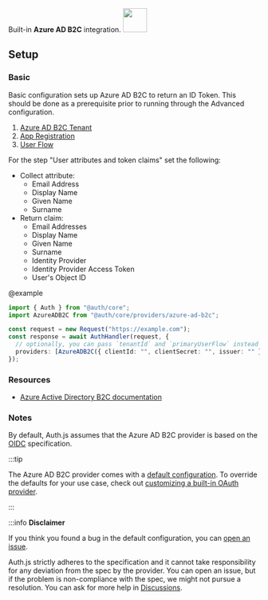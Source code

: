 <div
  style={{
    backgroundColor: "#0072c6",
    display: "flex",
    justifyContent: "space-between",
    color: "#fff",
    padding: 16,
  }}
>
  <span>
    Built-in <b>Azure AD B2C</b> integration.
  </span>
  <a href="https://learn.microsoft.com/en-us/azure/active-directory-b2c/tutorial-create-tenant">
    <img
      style={{ display: "block" }}
      src="/img/providers/azure.svg"
      height="48"
      width="48"
    />
  </a>
</div>

## Setup

### Basic

Basic configuration sets up Azure AD B2C to return an ID Token. This should be done as a prerequisite prior to running through the Advanced configuration.

1. [Azure AD B2C Tenant](https://docs.microsoft.com/en-us/azure/active-directory-b2c/tutorial-create-tenant)
2. [App Registration](https://docs.microsoft.com/en-us/azure/active-directory-b2c/tutorial-register-applications)
3. [User Flow](https://docs.microsoft.com/en-us/azure/active-directory-b2c/tutorial-create-user-flows)

For the step "User attributes and token claims" set the following:

- Collect attribute:
  - Email Address
  - Display Name
  - Given Name
  - Surname
- Return claim:
  - Email Addresses
  - Display Name
  - Given Name
  - Surname
  - Identity Provider
  - Identity Provider Access Token
  - User's Object ID

@example

```ts
import { Auth } from "@auth/core";
import AzureADB2C from "@auth/core/providers/azure-ad-b2c";

const request = new Request("https://example.com");
const response = await AuthHandler(request, {
  // optionally, you can pass `tenantId` and `primaryUserFlow` instead of `issuer`
  providers: [AzureADB2C({ clientId: "", clientSecret: "", issuer: "" })],
});
```

### Resources

- [Azure Active Directory B2C documentation](https://learn.microsoft.com/en-us/azure/active-directory-b2c)

### Notes

By default, Auth.js assumes that the Azure AD B2C provider is
based on the [OIDC](https://openid.net/specs/openid-connect-core-1_0.html) specification.

:::tip

The Azure AD B2C provider comes with a [default configuration](https://github.com/nextauthjs/next-auth/blob/main/packages/core/src/providers/azure-ad-b2c.ts).
To override the defaults for your use case, check out [customizing a built-in OAuth provider](https://authjs.dev/guides/providers/custom-provider#override-default-options).

:::

:::info **Disclaimer**

If you think you found a bug in the default configuration, you can [open an issue](https://authjs.dev/new/provider-issue).

Auth.js strictly adheres to the specification and it cannot take responsibility for any deviation from
the spec by the provider. You can open an issue, but if the problem is non-compliance with the spec,
we might not pursue a resolution. You can ask for more help in [Discussions](https://authjs.dev/new/github-discussions).
